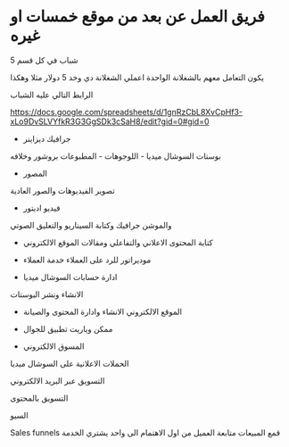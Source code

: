 # فريق العمل عن بعد من موقع خمسات او غيره

5 شباب في كل قسم

يكون التعامل معهم بالشغلانة الواحدة اعملي الشغلانة دي وخد 5 دولار مثلا وهكذا

الرابط التالي عليه الشباب

https://docs.google.com/spreadsheets/d/1gnRzCbL8XvCpHf3-xLo9DvSLVYfkR3G3GgSDk3cSaH8/edit?gid=0#gid=0

- جرافيك ديزاينر

بوستات السوشال ميديا - اللوجوهات - المطبوعات بروشور وخلافه

- المصور

تصوير الفيديوهات والصور العادية


- فيديو اديتور

والموشن جرافيك وكتابة السيناريو والتعليق الصوتي

- كتابة المحتوى الاعلاني والتفاعلي ومقالات الموقع الالكتروني


- موديراتور للرد على العملاء خدمة العملاء

- ادارة حسابات السوشال ميديا

الانشاء ونشر البوستات

- الموقع الالكتروني الانشاء وادارة المحتوى والصيانة


- ممكن وياريت تطبيق للجوال

- المسوق الالكتروني 

الحملات الاعلانية على السوشال ميديا

التسويق عبر البريد الالكتروني

التسويق بالمحتوى

السيو

Sales funnels قمع المبيعات متابعة العميل من اول الاهتمام الى واحد يشتري الخدمة



